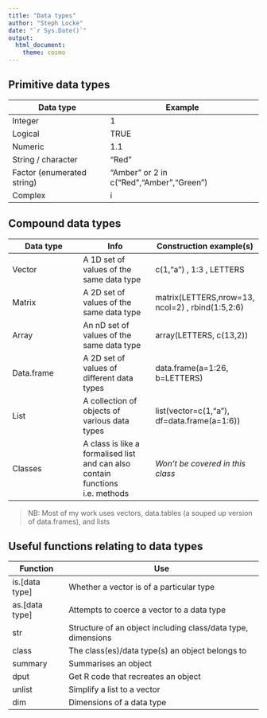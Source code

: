 ```yaml
---
title: "Data types"
author: "Steph Locke"
date: "`r Sys.Date()`"
output:
  html_document:
    theme: cosmo
---
```


## Primitive data types

Data type | Example
------------- | -------------
Integer | 1
Logical | TRUE
Numeric | 1.1
String / character  | "Red"
Factor (enumerated string) | "Amber" or 2 in c("Red","Amber","Green")
Complex | i


## Compound data types
Data type | Info | Construction example(s)
------------- | ------------- | -------------
Vector | A 1D set of values of the same data type | c(1,"a") , 1:3 , LETTERS
Matrix | A 2D set of values of the same data type | matrix(LETTERS,nrow=13, ncol=2) , rbind(1:5,2:6)
Array | An nD set of values of the same data type | array(LETTERS, c(13,2))
Data.frame  | A 2D set of values of different data types | data.frame(a=1:26, b=LETTERS)
List | A collection of objects of various data types | list(vector=c(1,"a"), df=data.frame(a=1:6))
Classes | A class is like a formalised list and can also contain functions i.e. methods | *Won't be covered in this class*

> NB: Most of my work uses vectors, data.tables (a souped up version of data.frames), and lists

## Useful functions relating to data types

Function | Use
------------- | -------------
is.[data type] | Whether a vector is of a particular type
as.[data type] | Attempts to coerce a vector to a data type
str | Structure of an object including class/data type, dimensions 
class | The class(es)/data type(s) an object belongs to
summary | Summarises an object 
dput | Get R code that recreates an object
unlist | Simplify a list to a vector
dim | Dimensions of a data type